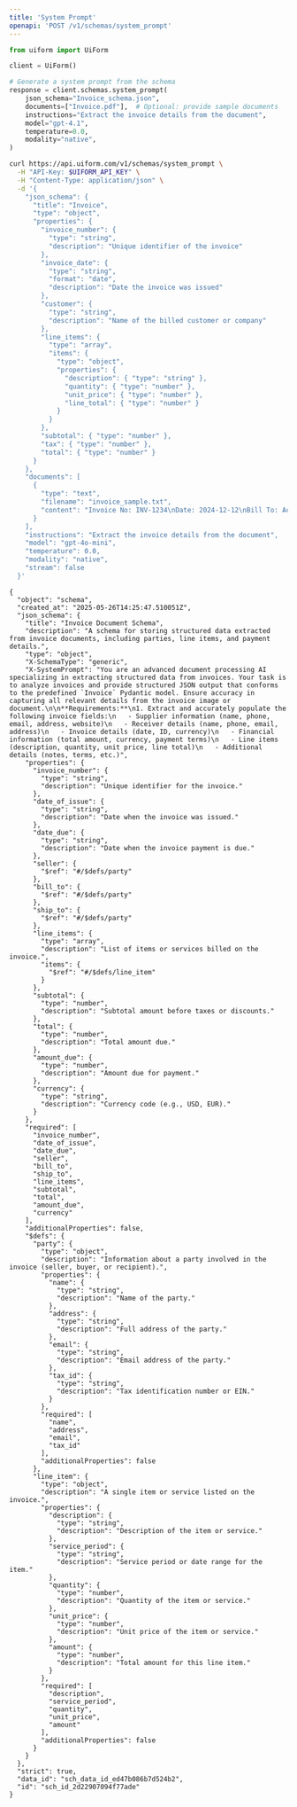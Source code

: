 ```yaml
---
title: 'System Prompt'
openapi: 'POST /v1/schemas/system_prompt'
---
```


<RequestExample>

```python python
from uiform import UiForm

client = UiForm()

# Generate a system prompt from the schema
response = client.schemas.system_prompt(
    json_schema="Invoice_schema.json",
    documents=["Invoice.pdf"],  # Optional: provide sample documents
    instructions="Extract the invoice details from the document",
    model="gpt-4.1",
    temperature=0.0,
    modality="native",
)
```

```bash curl
curl https://api.uiform.com/v1/schemas/system_prompt \
  -H "API-Key: $UIFORM_API_KEY" \
  -H "Content-Type: application/json" \
  -d '{
    "json_schema": {
      "title": "Invoice",
      "type": "object",
      "properties": {
        "invoice_number": {
          "type": "string",
          "description": "Unique identifier of the invoice"
        },
        "invoice_date": {
          "type": "string",
          "format": "date",
          "description": "Date the invoice was issued"
        },
        "customer": {
          "type": "string",
          "description": "Name of the billed customer or company"
        },
        "line_items": {
          "type": "array",
          "items": {
            "type": "object",
            "properties": {
              "description": { "type": "string" },
              "quantity": { "type": "number" },
              "unit_price": { "type": "number" },
              "line_total": { "type": "number" }
            }
          }
        },
        "subtotal": { "type": "number" },
        "tax": { "type": "number" },
        "total": { "type": "number" }
      }
    },
    "documents": [
      {
        "type": "text",
        "filename": "invoice_sample.txt",
        "content": "Invoice No: INV-1234\nDate: 2024-12-12\nBill To: Acme Corp.\n\n1 × Quantum Stabiliser @ 800.00\nSubtotal: 800.00\nTax (5%): 40.00\nTotal: 840.00\n"
      }
    ],
    "instructions": "Extract the invoice details from the document",
    "model": "gpt-4o-mini",
    "temperature": 0.0,
    "modality": "native",
    "stream": false
  }'
```

</RequestExample>

<ResponseExample>

```text 200
{
  "object": "schema",
  "created_at": "2025-05-26T14:25:47.510051Z",
  "json_schema": {
    "title": "Invoice Document Schema",
    "description": "A schema for storing structured data extracted from invoice documents, including parties, line items, and payment details.",
    "type": "object",
    "X-SchemaType": "generic",
    "X-SystemPrompt": "You are an advanced document processing AI specializing in extracting structured data from invoices. Your task is to analyze invoices and provide structured JSON output that conforms to the predefined `Invoice` Pydantic model. Ensure accuracy in capturing all relevant details from the invoice image or document.\n\n**Requirements:**\n1. Extract and accurately populate the following invoice fields:\n   - Supplier information (name, phone, email, address, website)\n   - Receiver details (name, phone, email, address)\n   - Invoice details (date, ID, currency)\n   - Financial information (total amount, currency, payment terms)\n   - Line items (description, quantity, unit price, line total)\n   - Additional details (notes, terms, etc.)",
    "properties": {
      "invoice_number": {
        "type": "string",
        "description": "Unique identifier for the invoice."
      },
      "date_of_issue": {
        "type": "string",
        "description": "Date when the invoice was issued."
      },
      "date_due": {
        "type": "string",
        "description": "Date when the invoice payment is due."
      },
      "seller": {
        "$ref": "#/$defs/party"
      },
      "bill_to": {
        "$ref": "#/$defs/party"
      },
      "ship_to": {
        "$ref": "#/$defs/party"
      },
      "line_items": {
        "type": "array",
        "description": "List of items or services billed on the invoice.",
        "items": {
          "$ref": "#/$defs/line_item"
        }
      },
      "subtotal": {
        "type": "number",
        "description": "Subtotal amount before taxes or discounts."
      },
      "total": {
        "type": "number",
        "description": "Total amount due."
      },
      "amount_due": {
        "type": "number",
        "description": "Amount due for payment."
      },
      "currency": {
        "type": "string",
        "description": "Currency code (e.g., USD, EUR)."
      }
    },
    "required": [
      "invoice_number",
      "date_of_issue",
      "date_due",
      "seller",
      "bill_to",
      "ship_to",
      "line_items",
      "subtotal",
      "total",
      "amount_due",
      "currency"
    ],
    "additionalProperties": false,
    "$defs": {
      "party": {
        "type": "object",
        "description": "Information about a party involved in the invoice (seller, buyer, or recipient).",
        "properties": {
          "name": {
            "type": "string",
            "description": "Name of the party."
          },
          "address": {
            "type": "string",
            "description": "Full address of the party."
          },
          "email": {
            "type": "string",
            "description": "Email address of the party."
          },
          "tax_id": {
            "type": "string",
            "description": "Tax identification number or EIN."
          }
        },
        "required": [
          "name",
          "address",
          "email",
          "tax_id"
        ],
        "additionalProperties": false
      },
      "line_item": {
        "type": "object",
        "description": "A single item or service listed on the invoice.",
        "properties": {
          "description": {
            "type": "string",
            "description": "Description of the item or service."
          },
          "service_period": {
            "type": "string",
            "description": "Service period or date range for the item."
          },
          "quantity": {
            "type": "number",
            "description": "Quantity of the item or service."
          },
          "unit_price": {
            "type": "number",
            "description": "Unit price of the item or service."
          },
          "amount": {
            "type": "number",
            "description": "Total amount for this line item."
          }
        },
        "required": [
          "description",
          "service_period",
          "quantity",
          "unit_price",
          "amount"
        ],
        "additionalProperties": false
      }
    }
  },
  "strict": true,
  "data_id": "sch_data_id_ed47b086b7d524b2",
  "id": "sch_id_2d22907094f77ade"
}
```

</ResponseExample>